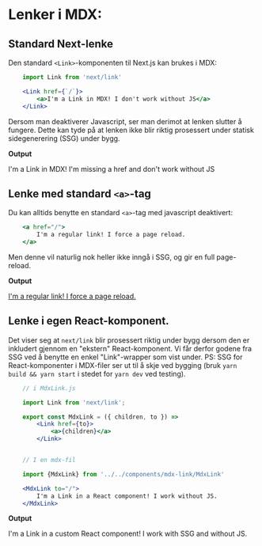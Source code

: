 # Lenker i MDX:

## Standard Next-lenke

Den standard `<Link>`-komponenten til Next.js kan brukes i MDX:

```jsx
    import Link from 'next/link'

    <Link href={`/`}>
        <a>I'm a Link in MDX! I don't work without JS</a>
    </Link>
```

Dersom man deaktiverer Javascript, ser man derimot at lenken slutter å fungere.
Dette kan tyde på at lenken ikke blir riktig prosessert under statisk sidegenerering (SSG) under bygg.

**Output**


<Link href={`/`}>
    <a>I'm a Link in MDX! I'm missing a href and don't work without JS</a>
</Link>



## Lenke med standard `<a>`-tag

Du kan alltids benytte en standard `<a>`-tag med javascript deaktivert:

```jsx
    <a href="/">
        I'm a regular link! I force a page reload.
    </a>
```

Men denne vil naturlig nok heller ikke inngå i SSG, og gir en full page-reload.

**Output**

<a href="/">
    I'm a regular link! I force a page reload.
</a>


## Lenke i egen React-komponent.

Det viser seg at `next/link` blir prosessert riktig under bygg dersom den er inkludert gjennom en "ekstern" React-komponent.
Vi får derfor godene fra SSG ved å benytte en enkel "Link"-wrapper som vist under. PS: SSG for React-komponenter i MDX-filer ser ut til å skje
ved bygging (bruk `yarn build && yarn start` i stedet for `yarn dev` ved testing).

```jsx
    // i MdxLink.js

    import Link from 'next/link';

    export const MdxLink = ({ children, to }) =>
        <Link href={to}>
            <a>{children}</a>
        </Link>
```

```jsx

    // I en mdx-fil

    import {MdxLink} from '../../components/mdx-link/MdxLink'

    <MdxLink to="/">
        I'm a Link in a React component! I work without JS.
    </MdxLink>
```

**Output**


<MdxLink to="/">
    I'm a Link in a custom React component! I work with SSG and without JS.
</MdxLink>





